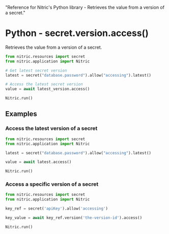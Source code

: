   "Reference for Nitric's Python library - Retrieves the value from a version of a secret."

# Python - secret.version.access()

Retrieves the value from a version of a secret.

```python
from nitric.resources import secret
from nitric.application import Nitric

# Get latest secret version
latest = secret("database.password").allow("accessing").latest()

# Access the latest secret version
value = await latest_version.access()

Nitric.run()
```

## Examples

### Access the latest version of a secret

```python
from nitric.resources import secret
from nitric.application import Nitric

latest = secret("database.password").allow("accessing").latest()

value = await latest.access()

Nitric.run()
```

### Access a specific version of a secret

```python
from nitric.resources import secret
from nitric.application import Nitric

key_ref = secret('apiKey').allow('accessing')

key_value = await key_ref.version('the-version-id').access()

Nitric.run()
```
